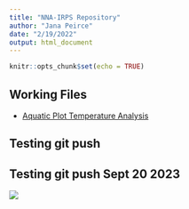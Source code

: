 ```yaml
---
title: "NNA-IRPS Repository"
author: "Jana Peirce"
date: "2/19/2022"
output: html_document
---
```


```r
knitr::opts_chunk$set(echo = TRUE)
```

## Working Files
- [Aquatic Plot Temperature Analysis](iButtons/Rmd/iButtons-aquatic-veg-NIRPO-JS-2021.html)

## Testing git push
## Testing git push Sept 20 2023

![](images/agcLogo132x141.png)